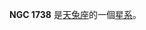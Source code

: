 {{NGCInfoBox|NGCID=NGC 1738|發現者=哦曼特·史東|發現日期=1886年-月-日|其他編號=ESO 552-49,MCG -3-13-54 IRAS04595-1813|曆元=J2000.0|赤經=5時1分46.5秒
|赤緯=-18°9'27"|星座=天兔座|星體=星系|星等=12.9|表面亮度=12.6|藍等=13.7}}

'''NGC 1738''' 是[[天兔座|天兔座]]的一個[[星系|星系]]。

{{NGCReference|1738}}

{{Catalogs|NGC=1738}}
